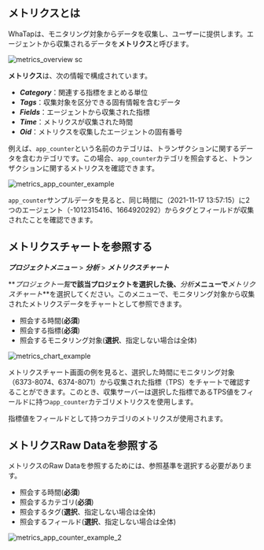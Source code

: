 ## メトリクスとは

WhaTapは、モニタリング対象からデータを収集し、ユーザーに提供します。エージェントから収集されるデータを**メトリクス**と呼びます。 

<div style={{textAlign: 'center'}}>

<!-- 

![metrics_overview](https://img.whatap.io/media/images/metrics_overview.png)

-->

![metrics_overview sc](/img/metrics-overview.png)

</div>

**メトリクス**は、次の情報で構成されています。

-   **_Category_**：関連する指標をまとめる単位
-   **_Tags_**：収集対象を区分できる固有情報を含むデータ
-   **_Fields_**：エージェントから収集された指標
-   **_Time_**：メトリクスが収集された時間
-   **_Oid_**：メトリクスを収集したエージェントの固有番号

例えば、`app_counter`という名前のカテゴリは、トランザクションに関するデータを含むカテゴリです。この場合、`app_counter`カテゴリを照会すると、トランザクションに関するメトリクスを確認できます。

![metrics_app_counter_example](https://img.whatap.io/media/images/metrics_app_counter_example.png)

`app_counter`サンプルデータを見ると、同じ時間に（2021-11-17 13:57:15）に2つのエージェント（-1012315416、1664920292）からタグとフィールドが収集されたことを確認できます。

## メトリクスチャートを参照する

**_プロジェクトメニュー_** > **_分析_** > **_メトリクスチャート_**

<!-- 와탭 에이전트 설치를 완료했다면 [와탭 모니터링 서비스](https://service.whatap.io/account/login)에 로그인하세요. 초기 화면은 ***프로젝트 목록***입니다. ***프로젝트 목록***에서 에이전트를 설치한 애플리케이션 서버를 확인할 수 있습니다. 에이전트를 설치한 하나의 애플리케이션 서버는 프로젝트이며, 모니터링 단위입니다. -->

**_プロジェクト一覧_**で該当プロジェクトを選択した後、**_分析_**メニューで**_メトリクスチャート_**を選択してください。このメニューで、モニタリング対象から収集されたメトリクスデータをチャートとして参照できます。

<!-- 모니터링 대상으로부터 수집된 **메트릭스**들은 차트로 표현될 수 있습니다. -->

-   照会する時間(**必須**)
-   照会する指標(**必須**)
-   照会するモニタリング対象(**選択**、指定しない場合は全体)

![metrics_chart_example](https://img.whatap.io/media/images/metrics_chart_example.png)

メトリクスチャート画面の例を見ると、選択した時間にモニタリング対象（6373-8074、6374-8071）から収集された指標（TPS）をチャートで確認することができます。このとき、収集サーバーは選択した指標であるTPS値をフィールドに持つ`app_counter`カテゴリメトリクスを使用します。

指標値をフィールドとして持つカテゴリのメトリクスが使用されます。

## メトリクスRaw Dataを参照する

メトリクスのRaw Dataを参照するためには、参照基準を選択する必要があります。 

-   照会する時間(**必須**)
-   照会するカテゴリ(**必須**)
-   照会するタグ(**選択**、指定しない場合は全体)
-   照会するフィールド(**選択**、指定しない場合は全体)

![metrics_app_counter_example_2](https://img.whatap.io/media/images/metrics_app_counter_example_2.png)
